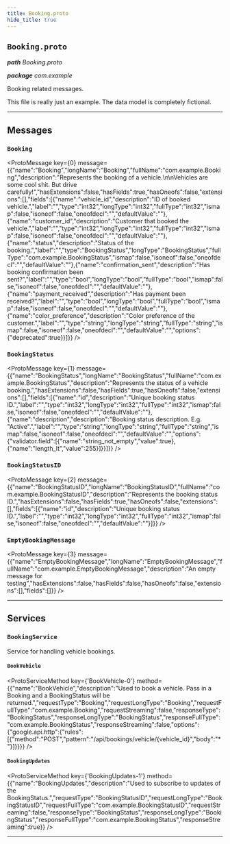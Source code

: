 ```yaml
---
title: Booking.proto
hide_title: true
---
```



## `Booking.proto`
_**path** Booking.proto_

_**package** com.example_

Booking related messages.

This file is really just an example. The data model is completely
fictional.

---

## Messages


### `Booking`
<ProtoMessage key={0} message={{"name":"Booking","longName":"Booking","fullName":"com.example.Booking","description":"Represents the booking of a vehicle.\n\nVehicles are some cool shit. But drive carefully!","hasExtensions":false,"hasFields":true,"hasOneofs":false,"extensions":[],"fields":[{"name":"vehicle_id","description":"ID of booked vehicle.","label":"","type":"int32","longType":"int32","fullType":"int32","ismap":false,"isoneof":false,"oneofdecl":"","defaultValue":""},{"name":"customer_id","description":"Customer that booked the vehicle.","label":"","type":"int32","longType":"int32","fullType":"int32","ismap":false,"isoneof":false,"oneofdecl":"","defaultValue":""},{"name":"status","description":"Status of the booking.","label":"","type":"BookingStatus","longType":"BookingStatus","fullType":"com.example.BookingStatus","ismap":false,"isoneof":false,"oneofdecl":"","defaultValue":""},{"name":"confirmation_sent","description":"Has booking confirmation been sent?","label":"","type":"bool","longType":"bool","fullType":"bool","ismap":false,"isoneof":false,"oneofdecl":"","defaultValue":""},{"name":"payment_received","description":"Has payment been received?","label":"","type":"bool","longType":"bool","fullType":"bool","ismap":false,"isoneof":false,"oneofdecl":"","defaultValue":""},{"name":"color_preference","description":"Color preference of the customer.","label":"","type":"string","longType":"string","fullType":"string","ismap":false,"isoneof":false,"oneofdecl":"","defaultValue":"","options":{"deprecated":true}}]}} />


### `BookingStatus`
<ProtoMessage key={1} message={{"name":"BookingStatus","longName":"BookingStatus","fullName":"com.example.BookingStatus","description":"Represents the status of a vehicle booking.","hasExtensions":false,"hasFields":true,"hasOneofs":false,"extensions":[],"fields":[{"name":"id","description":"Unique booking status ID.","label":"","type":"int32","longType":"int32","fullType":"int32","ismap":false,"isoneof":false,"oneofdecl":"","defaultValue":""},{"name":"description","description":"Booking status description. E.g. \"Active\".","label":"","type":"string","longType":"string","fullType":"string","ismap":false,"isoneof":false,"oneofdecl":"","defaultValue":"","options":{"validator.field":[{"name":"string_not_empty","value":true},{"name":"length_lt","value":255}]}}]}} />


### `BookingStatusID`
<ProtoMessage key={2} message={{"name":"BookingStatusID","longName":"BookingStatusID","fullName":"com.example.BookingStatusID","description":"Represents the booking status ID.","hasExtensions":false,"hasFields":true,"hasOneofs":false,"extensions":[],"fields":[{"name":"id","description":"Unique booking status ID.","label":"","type":"int32","longType":"int32","fullType":"int32","ismap":false,"isoneof":false,"oneofdecl":"","defaultValue":""}]}} />


### `EmptyBookingMessage`
<ProtoMessage key={3} message={{"name":"EmptyBookingMessage","longName":"EmptyBookingMessage","fullName":"com.example.EmptyBookingMessage","description":"An empty message for testing","hasExtensions":false,"hasFields":false,"hasOneofs":false,"extensions":[],"fields":[]}} />


---

## Services


### `BookingService`

Service for handling vehicle bookings.


#### `BookVehicle`
<ProtoServiceMethod key={'BookVehicle-0'} method={{"name":"BookVehicle","description":"Used to book a vehicle. Pass in a Booking and a BookingStatus will be returned.","requestType":"Booking","requestLongType":"Booking","requestFullType":"com.example.Booking","requestStreaming":false,"responseType":"BookingStatus","responseLongType":"BookingStatus","responseFullType":"com.example.BookingStatus","responseStreaming":false,"options":{"google.api.http":{"rules":[{"method":"POST","pattern":"/api/bookings/vehicle/{vehicle_id}","body":"*"}]}}}} />


#### `BookingUpdates`
<ProtoServiceMethod key={'BookingUpdates-1'} method={{"name":"BookingUpdates","description":"Used to subscribe to updates of the BookingStatus.","requestType":"BookingStatusID","requestLongType":"BookingStatusID","requestFullType":"com.example.BookingStatusID","requestStreaming":false,"responseType":"BookingStatus","responseLongType":"BookingStatus","responseFullType":"com.example.BookingStatus","responseStreaming":true}} />



---

  